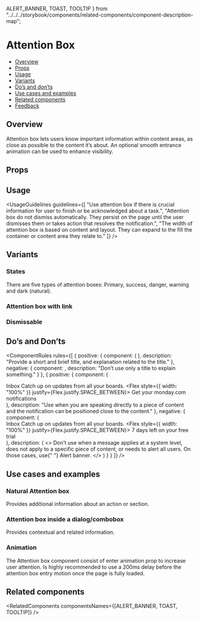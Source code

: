   ALERT_BANNER,
  TOAST,
  TOOLTIP
} from "../../../storybook/components/related-components/component-description-map";

<Meta of={AttentionBoxStories} />

# Attention Box

- [Overview](#overview)
- [Props](#props)
- [Usage](#usage)
- [Variants](#variants)
- [Do’s and don’ts](#dos-and-donts)
- [Use cases and examples](#use-cases-and-examples)
- [Related components](#related-components)
- [Feedback](#feedback)

## Overview

Attention box lets users know important information within content areas, as close as possible to the content it’s about. An optional smooth entrance animation can be used to enhance visibility.

<Canvas of={AttentionBoxStories.Overview} />

## Props

<PropsTable />

## Usage

<UsageGuidelines
  guidelines={[
    "Use attention box if there is crucial information for user to finish or be acknowledged about a task.",
    "Attention box do not dismiss automatically. They persist on the page until the user dismisses them or takes action that resolves the notification.",
    "The width of attention box is based on content and layout. They can expand to the fill the container or content area they relate to."
  ]}
/>

<TipCheckYourself />

## Variants

### States

There are five types of attention boxes: Primary, success, danger, warning and dark (natural).

<Canvas of={AttentionBoxStories.States} />

### Attention box with link

<Canvas of={AttentionBoxStories.AttentionBoxWithLink} />

### Dismissable

<Canvas of={AttentionBoxStories.Dismissable} />

## Do’s and Don’ts

<ComponentRules
  rules={[
    {
      positive: {
        component: (
          <AttentionBox
            title="Attention box title"
            text="Studies show that 100% of people who celebrate birthdays, will eventually die."
            className="monday-storybook-attention-box_box"
          />
        ),
        description: "Provide a short and brief title, and explanation related to the title."
      },
      negative: {
        component: <AttentionBox title="Attention box title" />,
        description: "Don’t use only a title to explain something."
      }
    },
    {
      positive: {
        component: (
          <div>
            <span className="monday-storybook-attention-box_title">Inbox</span>
            <span className="monday-storybook-attention-box_text">Catch up on updates from all your boards.</span>
            <AttentionBox className="monday-storybook-attention-box_att-box" compact icon={Info}>
              <Flex style={{ width: "100%" }} justify={Flex.justify.SPACE_BETWEEN}>
                Get your monday.com notifications <AttentionBoxLink href="" text="Learn more" />
              </Flex>
            </AttentionBox>
          </div>
        ),
        description:
          "Use when you are speaking directly to a piece of content and the notification can be positioned close to the content."
      },
      negative: {
        component: (
          <div>
            <span className="monday-storybook-attention-box_title">Inbox</span>
            <span className="monday-storybook-attention-box_text">Catch up on updates from all your boards.</span>
            <AttentionBox compact className="monday-storybook-attention-box_att-box" icon={Info}>
              <Flex style={{ width: "100%" }} justify={Flex.justify.SPACE_BETWEEN}>
                7 days left on your free trial <AttentionBoxLink href="" text="Learn more" />
              </Flex>
            </AttentionBox>
          </div>
        ),
        description: (
          <>
            Don’t use when a message applies at a system level, does not apply to a specific piece of content, or needs
            to alert all users. On those cases, use{" "}
            <StorybookLink page="Feedback/AlertBanner">Alert banner.</StorybookLink>
          </>
        )
      }
    }
  ]}
/>

## Use cases and examples

### Natural Attention box

Provides additional information about an action or section.

<Canvas of={AttentionBoxStories.NaturalAttentionBox} />

### Attention box inside a dialog/combobox

Provides contextual and related information.

<Canvas of={AttentionBoxStories.AttentionBoxInsideADialogCombobox} />

### Animation

The Attention box component consist of enter animation prop to increase user attention. Is highly recommended to use a 200ms delay before the attention box entry motion once the page is fully loaded.

<Canvas of={AttentionBoxStories.AttentionBoxAnimation} />

## Related components

<RelatedComponents componentsNames={[ALERT_BANNER, TOAST, TOOLTIP]} />
